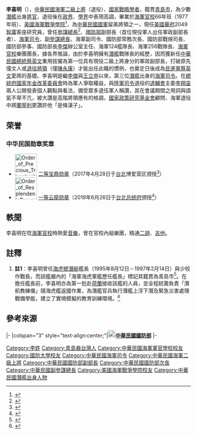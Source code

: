 {{Infobox Officeholder
| name = 李喜明
| image =(Cropped) Promotion of Lee Hsi-ming to Admiral 李喜明晉任海軍上將 (20150130 總統主持國軍重要幹部晉任布達授階典禮).png
| imagesize =  
|order             = {{flagicon image|ROC General Chief of Staff of the Ministry of National Defense Flag.svg}} 第26任[[中華民國參謀總長|參謀總長]]
| president    = [[蔡英文|蔡英文]]
|term_start        = 2017年5月1日
|term_end          = 2019年6月30日
|predecessor = [[邱國正|邱國正]]（陸1976年班）
|successor  =  [[沈一鳴|沈一鳴]]（1979年班）
|order1            = {{flagicon image|ROC Ministry of National Defense Flag.svg}} 第10任[[中華民國國防部#歷任副首長|國防部軍政副部長]]
|term_start1       = 2016年6月1日
|term_end1         = 2017年4月30日
|minister1 = [[馮世寬|馮世寬]]
|predecessor1      = [[陳永康_(臺灣軍事將領)|陳永康]]（1974年班）
|successor1        =[[蒲澤春|蒲澤春]]（1968年班） 
|order2            = {{flagicon image|ROC Commanding General of Navy Flag.svg}} 第6任[[中華民國海軍司令|海軍司令]]
|term_start2       = 2015年1月30日
|term_end2         = 2016年5月31日  
|predecessor2      = [[陳永康_(臺灣軍事將領)|陳永康]]（1974年班）
|successor2        = [[黃曙光|黃曙光]]（1979年班）
|order3            = {{flagicon image|ROC Ministry of National Defense Flag.svg}} 參謀本部副參謀總長（[[中華民國海軍|海軍]]）
|chief3 = [[嚴明_(臺灣)|嚴明]]<br>[[高廣圻|高廣圻]]（1973年班）
|term_start3      = 2013年8月1日
|term_end3        = 2015年1月29日  
|predecessor3     = [[陳永康_(臺灣軍事將領)|陳永康]]（1974年班）
|successor3       = [[蒲澤春|蒲澤春]]（1978年班）
|order4           = {{ROC}}[[中華民國海軍|海軍]]副司令
|chief4 = [[王立申|王立申]]<br>[[高廣圻|高廣圻]]<br>[[董翔龍|董翔龍]]
|term_start4    = 2012年7月1日
|term_end4      = 2013年7月30日  
|predecessor4   = [[李仲威|李仲威]]（1975年班）
|successor4     = [[許培山|許培山]]（1978年班）
|order5         = {{flagicon image|ROC Ministry of National Defense Flag.svg}} [[中華民國國防部|國防部]]常務次長
|chief5 = [[高華柱|高華柱]]
|term_start5    = 2010年10月1日
|term_end5      = 2012年6月30日  
|predecessor5   = [[黃奕炳|黃奕炳]]（[[中華民國陸軍|陸軍]]）（陸1976年班）
|successor5     = [[廖榮鑫|廖榮鑫]]（[[中華民國空軍|空軍]]）（空1978年班）
|order6          = {{flagicon image|ROC Ministry of National Defense Flag.svg}} 第6任[[中華民國國防部|國防部]]戰略規劃司中將司長
|chief6 = [[陳肇敏|陳肇敏]]<br>[[高華柱|高華柱]]
|term_start6     = 2008年11月1日
|term_end6       = 2010年9月31日  
|predecessor6     = [[董翔龍|董翔龍]]（海1974年班）
|successor6       = [[成雲鵬|成雲鵬]]（文官）（陸1972年班）
|order7           = {{flagicon image|ROC Ministry of National Defense Flag.svg}} [[中華民國國防部|國防部]][[中華民國國防部部長|部長]]辦公室中將主任
|chief7 = [[李傑_(臺灣)|李傑]]（海1963年班）
|term_start7     = 2007年4月1日
|term_end7       = 2007年5月31日  
|predecessor7     = [[劉俊英|劉俊英]]（海1975年班）
|successor7       = [[熊湘台|熊湘台]]（[[中華民國空軍|空軍]]）（空1975年班）
|性別     = 男
|出生日期 ={{birth date and age|1955|6|24}}
|出生地點 = 
|逝世日期 = 
|逝世地點 =  
|籍貫=[[青島市_(中華民國)|青島市]]{{ref label|籍貫|註1|}}
|學歷     = 
|母校     = [[海軍官校|海軍官校]]及[[美國海軍戰爭學院|美國海軍戰爭學院]]
|職業     = 軍人
|國籍     = {{ROC}}
|allegiance = {{ROC}}
|branch = {{ROCN}}
|rank = {{flagicon image|ROCN Admiral's Flag.svg}} [[上將#中華民國|二級上將]]
|serviceyears = 1970年<ref name="order"/>－2019年
|educate = 
*[[海軍官校|海軍官校]]1977年班（正66年班）
*[[國防大學_(中華民國)#院所|海軍學院]]1992年班（81年班）
*[[美國海軍戰爭學院|美國海軍戰爭學院]]1998年班（87年班）
| past = 
*[[國防部參謀本部|國防部參謀本部]][[參謀本部上將參謀總長|參謀本部上將參謀總長]]
*[[中華民國國防部|國防部]]{{Link-en|軍事政策|Military policy|軍政}}[[上將|軍政副部長]]
*[[國防部海軍司令部|海軍司令部]][[中華民國海軍上將司令|司令]]
*[[國防部參謀本部|國防部參謀本部]]中將副參謀總長
*[[國防部海軍司令部|海軍司令部]]中將副司令
*國防部中將常務次長
*國防部戰略規劃司中將司長
*國防部部長李傑辦公室中將主任
*國防部中將參事
*海軍124艦隊少將艦隊長
*海軍256戰隊少將戰隊長
}}
'''李喜明'''（{{bd|1955年|6月24日<ref>{{Cite web |url=https://udn.com/news/story/10930/3893685 |title=參謀總長李喜明屆退 美軍漢光觀摩團長這樣稱讚他 |access-date=2019-06-27 |archive-date=2021-03-10 |archive-url=https://web.archive.org/web/20210310020131/https://udn.com/news/story/10930/3893685 |dead-url=no }}</ref>}}），[[中華民國海軍|中華民國海軍]][[二級上將|二級上將]]（退役）、[[國家|國家]][[戰略|戰略]][[學者|學者]]，籍貫[[青島市_(中華民國)|青島市]]{{ref label|籍貫|註1|}}，為少數[[潛艦|潛艦]]出身[[將官|將官]]，退役後在[[政界|政界]]、[[學界|學界]]中表現高調，畢業於[[海軍官校|海軍官校]]66年班（1977年班）、[[美國海軍戰爭學院|美國海軍戰爭學院]]<ref>{{Cite web |url=http://news.ltn.com.tw/news/politics/paper/994410 |title=李喜明接軍政副部長 打破馬任內人事慣例 上將增為8位 |access-date=2016-06-01 |archive-date=2016-05-28 |archive-url=https://web.archive.org/web/20160528123552/http://news.ltn.com.tw/news/politics/paper/994410 |dead-url=no }}</ref>，為[[中華民國國軍|中華民國國軍]]留美將領之一，現任[[美國|美國]][[華府|華府]]2049[[智庫|智庫]]客座研究員，曾任[[國防部參謀本部|參謀總長]]<ref name="國軍上將職務調整案">{{Cite web|title=國防部發布新聞稿，說明「國軍上將職務調整案」 |url=http://www.mnd.gov.tw/Publish.aspx?cnid=65&p=74015&Title=%E5%9C%8B%E9%98%B2%E6%B6%88%E6%81%AF&style=%E6%96%B0%E8%81%9E%E7%A8%BF |publisher=[[中華民國國防部|中華民國國防部]] |date=2017-04-20 |archiveurl=https://archive.is/20170420173901/http://www.mnd.gov.tw/Publish.aspx?cnid=65&p=74015&Title=%E5%9C%8B%E9%98%B2%E6%B6%88%E6%81%AF&style=%E6%96%B0%E8%81%9E%E7%A8%BF |archivedate=2017-04-20 |accessdate=2017-04-20 |deadurl=yes }}</ref>、[[中華民國國防部|國防部]]副部長（首位現役軍人出任軍政副部長者）、[[中華民國海軍司令|海軍司令]]、副[[中華民國參謀總長|參謀總長]]、海軍副司令、國防部常務次長、國防部戰規司長、國防部參事、國防部長[[李傑_(臺灣)|李傑]]辦公室主任、海軍124艦隊長、海軍256戰隊長、[[海軍官校|海軍官校]]樂團團長，據各界推論，由於李喜明擁有[[潛艦|潛艦]]戰隊長的經歷，因而獲新任[[中華民國總統|中華民國總統]][[蔡英文|蔡英文]]重用拔擢為第一位具有現役二級上將身分的軍政副部長，打破原先僅文人或[[退伍軍人|退役]][[將領|將領]]（僅[[陳永康_(臺灣軍事將領)|陳永康]]）才能出任此職的慣例，也奠定日後成為[[民進黨|民進黨]][[蔡英文|蔡英文]]愛將的基礎。李喜明是繼[[李傑_(臺灣)|李傑]]與[[王立申|王立申]]以來，第三位[[潛艦|潛艦]]出身的[[中華民國海軍司令|海軍司令]]。在[[中華民國總統府|總統府]][[國家年金改革委員會|國家年金改革委員會]]時為軍人爭取權益，與[[中華民國陸軍司令|陸軍司令]]退役的[[退輔會|退輔會]]主委[[李翔宙|李翔宙]]兩人公開發表個人觀點與看法，備受眾多退伍軍人稱讚，其在會議期間之用詞與語氣不卑不亢，被大讚是高階將領應有的格調，[[國家政策研究基金會|國家政策研究基金會]]顧問、海軍退役中將[[蘭寧利|蘭寧利]]更讚許他「是條漢子」。

==荣誉==
===中华民国勋章奖章===
* [[File:Order_of_Precious_Tripod_with_Grand_Cordon_ribbon.png|60px]] [[宝鼎勋章|二等宝鼎勋章]]（2017年4月28日于[[台北市|台北]]博爱营区颁授<ref>{{cite news |author=陳建興 |url=https://www.ydn.com.tw/news/newsInsidePage?chapterID=973962 |title=馮部長主持參謀總長李喜明上將布達授勳 |publisher=[[国防部军事新闻通讯社|国防部军事新闻通讯社]] |date=2017-04-28 |accessdate=2021-09-13 |archive-date=2021-09-13 |archive-url=https://web.archive.org/web/20210913051402/https://www.ydn.com.tw/news/newsInsidePage?chapterID=973962 |dead-url=no }}</ref>）
* [[File:Order_of_Resplendent_Banner_with_Special_Grand_Cordon_ribbon.png|60px]] [[云麾勋章|一等云麾勋章]]（2019年6月26日于[[台北市|台北]][[总统府_(台湾)|总统府]]颁授<ref name="order">{{cite web |url=https://www.president.gov.tw/NEWS/24508 |title=總統頒授李喜明總長「一等雲麾勳章」 |publisher=中华民国总统府 |date=2019-06-26 |accessdate=2021-07-16 |archive-date=2021-07-18 |archive-url=https://web.archive.org/web/20210718191936/https://www.president.gov.tw/NEWS/24508 |dead-url=no }}</ref>）

{{commonscat|Lee Hsi-ming}}

==軼聞==
李喜明在唸[[海軍官校|海軍官校]]時熱愛[[音樂|音樂]]，曾在官校內組樂團，精通[[二胡|二胡]]、[[吉他|吉他]]。

==註釋==
# '''註1'''{{note|籍貫}}：李喜明曾任[[海虎號潛艇|海虎號潛艇]]艦長（1995年8月12日－1997年2月14日）與少校作戰長，而該艦艙內的「海軍海虎軍艦歷任艦長」標記其籍貫為青島市<ref name="青島市">{{Cite web|url=https://www.flickr.com/photos/presidentialoffice/32752032833/ |title=03.21 總統出席「海軍106年敦睦支隊啟航歡送暨潛艦國造設計啟動及合作備忘錄簽署」 |publisher=[[中華民國總統府|總統府]] |archiveurl=https://archive.is/20170322003329/https://www.flickr.com/photos/presidentialoffice/32752032833/ |archivedate=2017-03-22 |date=2017-03-21 |accessdate=2017-04-25 |deadurl=yes }}</ref>。在擔任艦長前，李喜明亦為第一批赴[[荷蘭|荷蘭]]接收該艦的人員，並全程統籌負責「潛航教練儀」隨海虎艦返國作業，為潛艦官兵執行潛艦上浮下潛及緊急災害處理戰備學能，建立了實境模擬的教育訓練環境。<ref>{{Cite news |url=https://tw.news.yahoo.com/%E6%BD%9B%E8%89%A6%E5%9C%8B%E9%80%A0%E5%9C%8B%E9%98%B2%E8%87%AA%E4%B8%BB%EF%BC%81%E5%8F%8D%E5%88%B6%E4%B8%AD%E5%9C%8B%E5%B0%81%E9%8E%96%E5%8F%B0%E6%B5%B7-256%E6%88%B0%E9%9A%8A%E8%A7%A3%E5%AF%86-021511712.html |title=潛艦國造國防自主！反制中國封鎖台海-256戰隊解密 |date=2019-05-19 |publisher=Yahoo奇摩（即時新聞） |archiveurl=https://web.archive.org/web/20190522173756/https://tw.news.yahoo.com/%E6%BD%9B%E8%89%A6%E5%9C%8B%E9%80%A0%E5%9C%8B%E9%98%B2%E8%87%AA%E4%B8%BB%EF%BC%81%E5%8F%8D%E5%88%B6%E4%B8%AD%E5%9C%8B%E5%B0%81%E9%8E%96%E5%8F%B0%E6%B5%B7-256%E6%88%B0%E9%9A%8A%E8%A7%A3%E5%AF%86-021511712.html |archivedate=2019-05-22 |access-date=2019-05-19 |dead-url=no }}</ref>

==參考來源==
{{reflist}}
{{start box}}
{{s-mil}}
|-
|colspan="3" style="text-align:center;"|'''[[File:ROC_Ministry_of_National_Defense_Seal.svg|20px]][[中華民國|中華民國]][[中華民國國防部|國防部]]'''
|-
{{s-before|[[陳永康_(臺灣軍事將領)|陳永康]]}}
{{s-title|[[中華民國海軍司令|海軍司令]]<br><small>第六任<br>2015年1月31日—2016年5月31日}}
{{s-after|[[黃曙光|黃曙光]]}}
{{s-before|[[邱國正|邱國正]]}}
{{s-title|[[中華民國參謀總長|參謀總長]]<br><small>第二十六任<br>2017年4月28日—2019年6月30日}}
{{s-after|[[沈一鳴_(臺灣軍事將領)|沈一鳴]]}}
{{end box}}

{{portal box|人物|中華民國|台灣|海軍}}


{{中華民國參謀總長}}
{{中華民國海軍司令}}
[[Category:李姓|Category:李姓]]
[[Category:青島裔台灣人|Category:青島裔台灣人]]
[[Category:中華民國海軍軍官學校校友|Category:中華民國海軍軍官學校校友]]
[[Category:國防大學校友|Category:國防大學校友]]
[[Category:中華民國海軍司令|Category:中華民國海軍司令]]
[[Category:中華民國海軍二級上將|Category:中華民國海軍二級上將]]
[[Category:中華民國國防部副部長|Category:中華民國國防部副部長]]
[[Category:中華民國國防部次長|Category:中華民國國防部次長]]
[[Category:中華民國副參謀總長|Category:中華民國副參謀總長]]
[[Category:美國海軍戰爭學院校友|Category:美國海軍戰爭學院校友]]
[[Category:中華民國潛艦出身人物|Category:中華民國潛艦出身人物]]